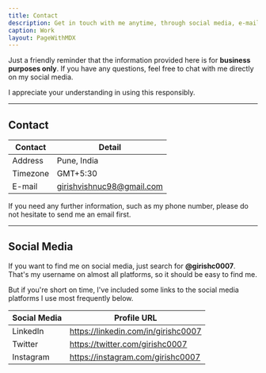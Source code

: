 ```yaml
---
title: Contact
description: Get in touch with me anytime, through social media, e-mail, or phone number.
caption: Work
layout: PageWithMDX
---
```


Just a friendly reminder that the information provided here is for **business purposes only**. If you have any questions, feel free to chat with me directly on my social media.

I appreciate your understanding in using this responsibly.

---

## Contact

| Contact  | Detail                    |
| -------- | ------------------------- |
| Address  | Pune, India               |
| Timezone | GMT+5:30                  |
| E-mail   | girishvishnuc98@gmail.com |

If you need any further information, such as my phone number, please do not hesitate to send me an email first.

---

## Social Media

If you want to find me on social media, just search for **@girishc0007**. That's my username on almost all platforms, so it should be easy to find me.

But if you're short on time, I've included some links to the social media platforms I use most frequently below.

| Social Media | Profile URL                         |
| ------------ | ----------------------------------- |
| LinkedIn     | https://linkedin.com/in/girishc0007 |
| Twitter      | https://twitter.com/girishc0007     |
| Instagram    | https://instagram.com/girishc0007   |
